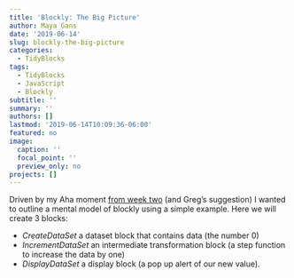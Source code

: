 ```yaml
---
title: 'Blockly: The Big Picture'
author: Maya Gans
date: '2019-06-14'
slug: blockly-the-big-picture
categories:
  - TidyBlocks
tags:
  - TidyBlocks
  - JavaScript
  - Blockly
subtitle: ''
summary: ''
authors: []
lastmod: '2019-06-14T10:09:36-06:00'
featured: no
image:
  caption: ''
  focal_point: ''
  preview_only: no
projects: []
---
```


Driven by my Aha moment [from week two](/post/2019-06-13-week-2-humble-pie) (and Greg's suggestion) I wanted to outline a mental model of blockly using a simple example. Here we will create 3 blocks:

* *CreateDataSet* a dataset block that contains data (the number 0)
* *IncrementDataSet* an intermediate transformation block (a step function to increase the data by one)
* *DisplayDataSet* a display block (a pop up alert of our new value).